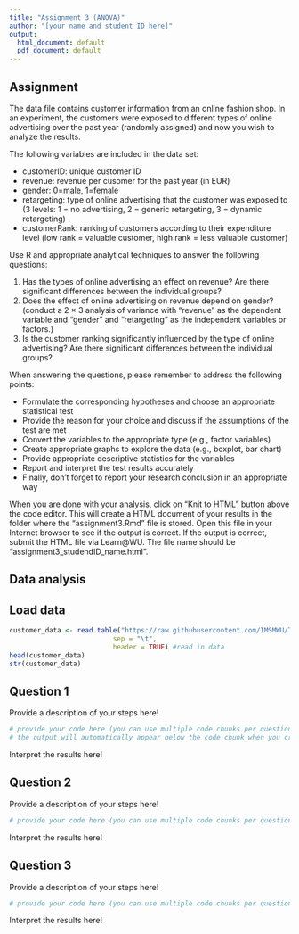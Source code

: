 ```yaml
---
title: "Assignment 3 (ANOVA)"
author: "[your name and student ID here]"
output:
  html_document: default
  pdf_document: default
---
```


## Assignment

The data file contains customer information from an online fashion shop. In an experiment, the customers were exposed to different types of online advertising over the past year (randomly assigned) and now you wish to analyze the results.

The following variables are included in the data set:

* customerID: unique customer ID
* revenue: revenue per cusomer for the past year (in EUR)
* gender: 0=male, 1=female
* retargeting: type of online advertising that the customer was exposed to (3 levels: 1 = no advertising, 2 = generic retargeting, 3 = dynamic retargeting)
* customerRank: ranking of customers according to their expenditure level (low rank = valuable customer, high rank = less valuable customer) 

Use R and appropriate analytical techniques to answer the following questions:

1. Has the types of online advertising an effect on revenue? Are there significant differences between the individual groups?
2. Does the effect of online advertising on revenue depend on gender? (conduct a 2 × 3 analysis of variance with "revenue" as the dependent variable and "gender" and "retargeting" as the independent variables or factors.)
3. Is the customer ranking significantly influenced by the type of online advertising? Are there significant differences between the individual groups?

When answering the questions, please remember to address the following points:

* Formulate the corresponding hypotheses and choose an appropriate statistical test
* Provide the reason for your choice and discuss if the assumptions of the test are met 
* Convert the variables to the appropriate type (e.g., factor variables)
* Create appropriate graphs to explore the data (e.g., boxplot, bar chart)
* Provide appropriate descriptive statistics for the variables
* Report and interpret the test results accurately
* Finally, don't forget to report your research conclusion in an appropriate way

When you are done with your analysis, click on "Knit to HTML" button above the code editor. This will create a HTML document of your results in the folder where the "assignment3.Rmd" file is stored. Open this file in your Internet browser to see if the output is correct. If the output is correct, submit the HTML file via Learn\@WU. The file name should be "assignment3_studendID_name.html".

## Data analysis

## Load data

```r
customer_data <- read.table("https://raw.githubusercontent.com/IMSMWU/Teaching/master/MRDA2017/assignment3.4.dat", 
                          sep = "\t", 
                          header = TRUE) #read in data
head(customer_data)
str(customer_data)
```

## Question 1

Provide a description of your steps here!

```r
# provide your code here (you can use multiple code chunks per question if you like)
# the output will automatically appear below the code chunk when you create the html file
```

Interpret the results here!

## Question 2

Provide a description of your steps here!

```r
# provide your code here (you can use multiple code chunks per question if you like)
```

Interpret the results here!

## Question 3

Provide a description of your steps here!

```r
# provide your code here (you can use multiple code chunks per question if you like)
```

Interpret the results here!

